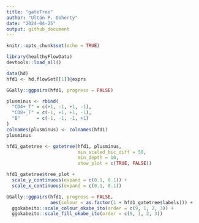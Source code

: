 ```yaml
---
title: "gateTree"
author: "Ultán P. Doherty"
date: "2024-04-25"
output: github_document
---
```


```r
knitr::opts_chunk$set(echo = TRUE)
```


```r
library(healthyFlowData)
devtools::load_all()
```


```r
data(hd)
hfd1 <- hd.flowSet[[1]]@exprs

GGally::ggpairs(hfd1, progress = FALSE)
```

```r
plusminus <- rbind(
  "CD4+_T" = c(+1, -1, +1, -1),
  "CD8+_T" = c(-1, +1, +1, -1),
  "B"      = c(-1, -1, -1, +1)
)
colnames(plusminus) <- colnames(hfd1)
plusminus
```

```r
hfd1_gatetree <- gatetree(hfd1, plusminus, 
                          min_scaled_bic_diff = 50,
                          min_depth = 10,
                          show_plot = c(TRUE, FALSE))
```

```r
hfd1_gatetree$tree_plot + 
  scale_y_continuous(expand = c(0.1, 0.1)) +
  scale_x_continuous(expand = c(0.1, 0.1))
```

```r
GGally::ggpairs(hfd1, progress = FALSE,
                aes(colour = as.factor(1 + hfd1_gatetree$labels))) +
  ggokabeito::scale_colour_okabe_ito(order = c(9, 1, 2, 3)) +
  ggokabeito::scale_fill_okabe_ito(order = c(9, 1, 2, 3))
```
